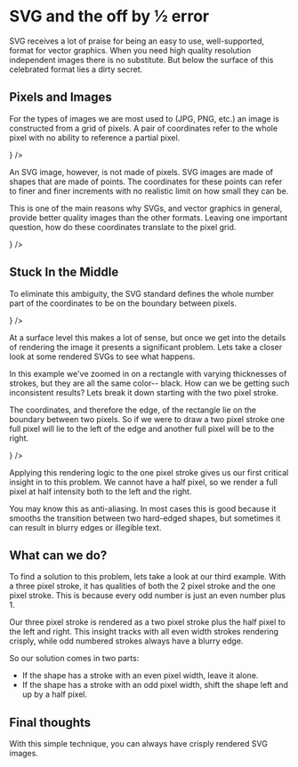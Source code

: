 
# SVG and the off by ½ error

<!--
Strokes and alignment to the pixel grid.
SVG defines its coordinate system starting on the boundaries between pixels
If you tell it to position a rectangle at x=10px the edge of the rectangle (without stroke) starts on the 10th pixel.
The stroke is then applied to the rectangle with half of the stroke to the left of the rectangle's edge and half to the right.
This seems reasonable, but lets examine what happens when the stroke has an odd numbered width.
Take a stroke thats 3 pixels wide.
Half of the stroke is to the left and the other half is to the right, but half of 3 pixels (1.5) is not a whole number.
This causes the half pixel to be rendered lightly and the whole stroke to look slightly fuzzy.
-->

SVG receives a lot of praise for being an easy to use, well-supported, format for vector graphics. When you need high quality resolution independent images there is no substitute. But below the surface of this celebrated format lies a dirty secret.

## Pixels and Images

For the types of images we are most used to (JPG, PNG, etc.) an image is constructed from a grid of pixels. A pair of coordinates refer to the whole pixel with no ability to reference a partial pixel.


<ImageCompare>
	<ComparisonSvg
		alt="A pixel in a raster image."
		dim="256"
		image={<PixelRasterSvg style={{width: '256px', height: '256px'}} />}
	/>
</ImageCompare>

An SVG image, however, is not made of pixels. SVG images are made of shapes that are made of points. The coordinates for these points can refer to finer and finer increments with no realistic limit on how small they can be.

This is one of the main reasons why SVGs, and vector graphics in general, provide better quality images than the other formats. Leaving one important question, how do these coordinates translate to the pixel grid.


<ImageCompare>
	<ComparisonSvg
		alt="Pixels, where?"
		dim="256"
		image={<PixelWhereSvg style={{width: '256px', height: '256px'}} />}
	/>
</ImageCompare>

## Stuck In the Middle

To eliminate this ambiguity, the SVG standard defines the whole number part of the coordinates to be on the boundary between pixels.


<ImageCompare>
	<ComparisonSvg
		alt="A pixel in a vector image."
		dim="256"
		image={<PixelVectorSvg style={{width: '256px', height: '256px'}} />}
	/>
</ImageCompare>

At a surface level this makes a lot of sense, but once we get into the details of rendering the image it presents a significant problem. Lets take a closer look at some rendered SVGs to see what happens.

<ImageCompare>
	<ComparisonImage
		alt="Rectangle with a 1px black stroke"
		dim="256"
		pixelated
		image={require('./rect-1px.png').default}
	/>
	<ComparisonImage
		alt="Rectangle with a 2px black stroke"
		dim="256"
		pixelated
		image={require('./rect-2px.png').default}
	/>
	<ComparisonImage
		alt="Rectangle with a 3px black stroke"
		dim="256"
		pixelated
		image={require('./rect-3px.png').default}
	/>
</ImageCompare>

In this example we've zoomed in on a rectangle with varying thicknesses of strokes, but they are all the same color-- black. How can we be getting such inconsistent results? Lets break it down starting with the two pixel stroke.

The coordinates, and therefore the edge, of the rectangle lie on the boundary between two pixels. So if we were to draw a two pixel stroke one full pixel will lie to the left of the edge and another full pixel will be to the right.


<ImageCompare>
	<ComparisonSvg
		alt="Two half pixels"
		dim="256"
		image={<RectWithStrokeSvg style={{width: '256px', height: '256px'}} />}
	/>
</ImageCompare>

Applying this rendering logic to the one pixel stroke gives us our first critical insight in to this problem. We cannot have a half pixel, so we render a full pixel at half intensity both to the left and the right.

You may know this as anti-aliasing. In most cases this is good because it smooths the transition between two hard-edged shapes, but sometimes it can result in blurry edges or illegible text.

## What can we do?

To find a solution to this problem, lets take a look at our third example. With a three pixel stroke, it has qualities of both the 2 pixel stroke and the one pixel stroke. This is because every odd number is just an even number plus 1. 

Our three pixel stroke is rendered as a two pixel stroke plus the half pixel to the left and right. This insight tracks with all even width strokes rendering crisply, while odd numbered strokes always have a blurry edge.

So our solution comes in two parts:

- If the shape has a stroke with an even pixel width, leave it alone.
- If the shape has a stroke with an odd pixel width, shift the shape left and up by a half pixel.

<ImageCompare>
	<ComparisonImage
		alt="The 3px rectangle coming into focus when apply our logic"
		dim="256"
		pixelated
		image={require('./rect-into-focus.webp').default}
	/>
</ImageCompare>

## Final thoughts

With this simple technique, you can always have crisply rendered SVG images.
